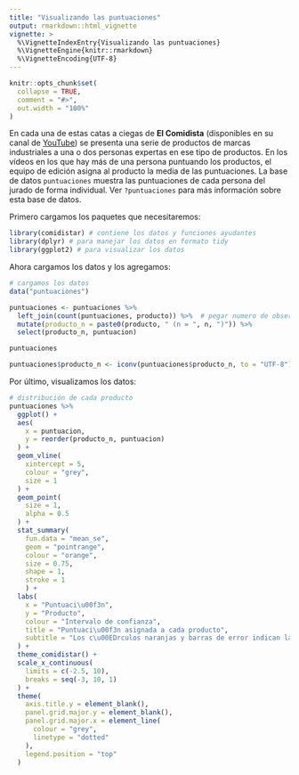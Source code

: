 ---
title: "Visualizando las puntuaciones"
output: rmarkdown::html_vignette
vignette: >
  %\VignetteIndexEntry{Visualizando las puntuaciones}
  %\VignetteEngine{knitr::rmarkdown}
  %\VignetteEncoding{UTF-8}
---

```{r message=FALSE, warning=FALSE, include=FALSE, paged.print=FALSE}
knitr::opts_chunk$set(
  collapse = TRUE,
  comment = "#>",
  out.width = "100%"
)
```

En cada una de estas catas a ciegas de **El Comidista** (disponibles en su canal de [YouTube](https://www.youtube.com/channel/UCoIJrrwXy_mlr1WkC4vaTnA)) se presenta una serie de productos de marcas industriales a una o dos personas expertas en ese tipo de productos. En los vídeos en los que hay más de una persona puntuando los productos, el equipo de edición asigna al producto la media de las puntuaciones. La base de datos `puntuaciones` muestra las puntuaciones de cada persona del jurado de forma individual. Ver `?puntuaciones` para más información sobre esta base de datos.

Primero cargamos los paquetes que necesitaremos:

```{r message=FALSE, warning=FALSE, paged.print=FALSE}
library(comidistar) # contiene los datos y funciones ayudantes
library(dplyr) # para manejar los datos en formato tidy
library(ggplot2) # para visualizar los datos
```

Ahora cargamos los datos y los agregamos:

```{r message=FALSE, warning=FALSE, paged.print=FALSE}
# cargamos los datos
data("puntuaciones") 

puntuaciones <- puntuaciones %>% 
  left_join(count(puntuaciones, producto)) %>%  # pegar numero de observaciones de cada producto
  mutate(producto_n = paste0(producto, " (n = ", n, ")")) %>% 
  select(producto_n, puntuacion) 

puntuaciones
```


```{r to-utf8, message=FALSE, warning=FALSE, include=FALSE, paged.print=FALSE}
puntuaciones$producto_n <- iconv(puntuaciones$producto_n, to = "UTF-8")
```

Por último, visualizamos los datos:

```{r puntuaciones, warning=FALSE, fig.height=8, fig.width=7, fig.cap="Distribuci\u00f3n de las puntuaciones de las catas a ciegas para cada producto. Distribuci\u00f3n de las puntuaciones (eje X) de cada producto (eje Y). El punto y su intervalo (en negro) indican la media y el intervalos que contiene el 95\\% de las puntuaciones de la distribuci\u00f3n. Las l\u00edneas verticales dentro de cada distribuciu00f3n indican las puntuaciones individuales para cada marca, por parte de una de las personas del jurado."}


# distribución de cada producto
puntuaciones %>% 
  ggplot() +
  aes(
    x = puntuacion,
    y = reorder(producto_n, puntuacion)
  ) + 
  geom_vline(
    xintercept = 5, 
    colour = "grey", 
    size = 1
  ) +
  geom_point(
    size = 1,
    alpha = 0.5
  ) +
  stat_summary(
    fun.data = "mean_se", 
    geom = "pointrange", 
    colour = "orange",
    size = 0.75,
    shape = 1,
    stroke = 1
    ) +
  labs(
    x = "Puntuaci\u00f3n", 
    y = "Producto", 
    colour = "Intervalo de confianza",
    title = "Puntuaci\u00f3n asignada a cada producto",
    subtitle = "Los c\u00EDrculos naranjas y barras de error indican la media y error t\u00EDpico"
  ) +
  theme_comidistar() +
  scale_x_continuous(
    limits = c(-2.5, 10),
    breaks = seq(-3, 10, 1)
  ) +
  theme(
    axis.title.y = element_blank(),
    panel.grid.major.y = element_blank(),
    panel.grid.major.x = element_line(
      colour = "grey",
      linetype = "dotted"
    ),
    legend.position = "top"
  )

```

